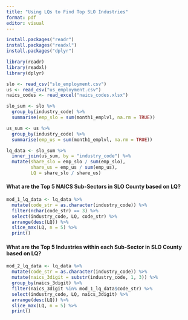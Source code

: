 ```yaml
---
title: "Using LQs to Find Top SLO Industries"
format: pdf
editor: visual
---
```


```r
install.packages("readr")
install.packages("readxl")
install.packages("dplyr")
```

```r
library(readr)
library(readxl)
library(dplyr)
```

```r
slo <- read_csv("slo_employment.csv")
us <- read_csv("us_employment.csv")
naics_codes <- read_excel("naics_codes.xlsx")

slo_sum <- slo %>%
  group_by(industry_code) %>%
  summarise(emp_slo = sum(month1_emplvl, na.rm = TRUE))

us_sum <- us %>%
  group_by(industry_code) %>%
  summarise(emp_us = sum(month1_emplvl, na.rm = TRUE))

lq_data <- slo_sum %>%
  inner_join(us_sum, by = "industry_code") %>%
  mutate(share_slo = emp_slo / sum(emp_slo),
         share_us = emp_us / sum(emp_us),
         LQ = share_slo / share_us)
```

#### What are the Top 5 NAICS Sub-Sectors in SLO County based on LQ?

```r
mod_1_lq_data <- lq_data %>%
  mutate(code_str = as.character(industry_code)) %>%
  filter(nchar(code_str) == 3) %>%
  select(industry_code, LQ, code_str) %>%
  arrange(desc(LQ)) %>%
  slice_max(LQ, n = 5) %>%
  print()
```

#### What are the Top 5 Industries within each Sub-Sector in SLO County based on LQ?

```r
mod_2_lq_data <- lq_data %>%
  mutate(code_str = as.character(industry_code)) %>%
  mutate(naics_3digit = substr(industry_code, 1, 3)) %>%
  group_by(naics_3digit) %>%
  filter(naics_3digit %in% mod_1_lq_data$code_str) %>%
  select(industry_code, LQ, naics_3digit) %>%
  arrange(desc(LQ)) %>%
  slice_max(LQ, n = 5) %>%
  print()
```
